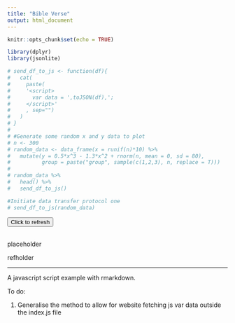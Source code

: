 ```yaml
---
title: "Bible Verse"
output: html_document
---
```


```r
knitr::opts_chunk$set(echo = TRUE)

library(dplyr)
library(jsonlite)

# send_df_to_js <- function(df){
#   cat(
#     paste(
#     '<script>
#       var data = ',toJSON(df),';
#     </script>'
#     , sep="")
#   )
# }
# 
# #Generate some random x and y data to plot
# n <- 300
# random_data <- data_frame(x = runif(n)*10) %>% 
#   mutate(y = 0.5*x^3 - 1.3*x^2 + rnorm(n, mean = 0, sd = 80),
#          group = paste("group", sample(c(1,2,3), n, replace = T)))
# 
# random_data %>% 
#   head() %>% 
#   send_df_to_js()

```


```r
#Initiate data transfer protocol one
# send_df_to_js(random_data)
```

<button class="btn btn-info btn-sm" id="new-verse">Click to refresh</button>
<br>
<br>
<p id="display-verse">placeholder</p>
<p id="display-verse-ref">refholder</p>

***

A javascript script example with rmarkdown.

To do:

1. Generalise the method to allow for website fetching js var data outside the index.js file

<script src='https://cdnjs.cloudflare.com/ajax/libs/jquery/3.3.1/jquery.js'></script>
<script src='https://cdnjs.cloudflare.com/ajax/libs/jsSocials/1.5.0/jssocials.js'></script>
<script  src="js/index.js"></script>
